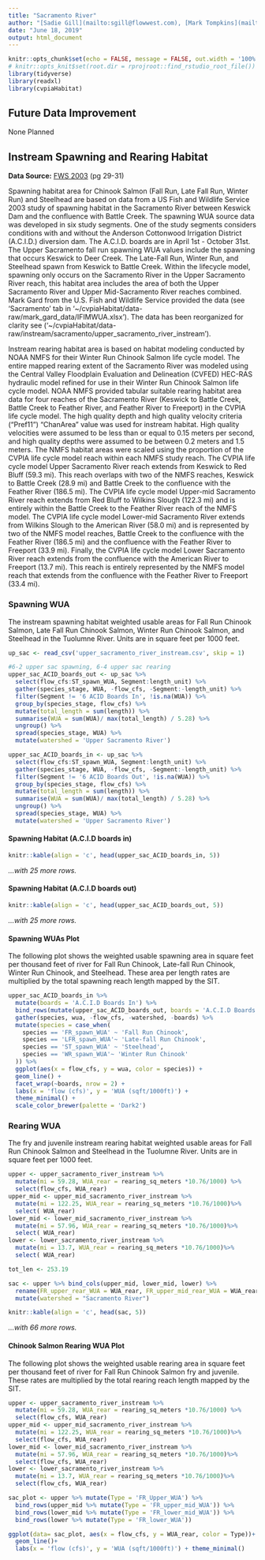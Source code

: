 ```yaml
---
title: "Sacramento River"
author: "[Sadie Gill](mailto:sgill@flowwest.com), [Mark Tompkins](mailto:mtompkins@flowwest.com), [Erin Cain](mailto:ecain@flowwest.com)"
date: "June 18, 2019"
output: html_document
---
```


```r
knitr::opts_chunk$set(echo = FALSE, message = FALSE, out.width = '100%')
# knitr::opts_knit$set(root.dir = rprojroot::find_rstudio_root_file())
library(tidyverse)
library(readxl)
library(cvpiaHabitat)
```

## Future Data Improvement
None Planned

## Instream Spawning and Rearing Habitat

**Data Source:**
[FWS 2003](https://www.fws.gov/lodi/instream-flow/Documents/Sacramento%20River%20Spawning%20Final%20Report%20Feb%204,%202003.pdf) (pg 29-31)

Spawning habitat area for Chinook Salmon (Fall Run, Late Fall Run, Winter Run) and Steelhead are based on data from a US Fish and Wildlife Service 2003 study of spawning habitat in the Sacramento River between Keswick Dam and the confluence with Battle Creek. The spawning WUA source data was developed in six study segments. One of the study segments considers conditions with and without the Anderson Cottonwood Irrigation District (A.C.I.D.) diversion dam. The A.C.I.D. boards are in April 1st - October 31st. The Upper Sacramento fall run spawning WUA values include the spawning that occurs Keswick to Deer Creek. The Late-Fall Run, Winter Run, and Steelhead spawn from Keswick to Battle Creek. Within the lifecycle model, spawning only occurs on the Sacramento River in the Upper Sacramento River reach, this habitat area includes the area of both the Upper Sacramento River and Upper Mid-Sacramento River reaches combined. Mark Gard from the U.S. Fish and Wildlife Service provided the data (see 'Sacramento' tab in ‘~/cvpiaHabitat/data-raw/mark_gard_data/IFIMWUA.xlsx’). The data has been reorganized for clarity see (‘~/cvpiaHabitat/data-raw/instream/sacramento/upper_sacramento_river_instream’).

Instream rearing habitat area is based on habitat modeling conducted by NOAA NMFS for their Winter Run Chinook Salmon life cycle model. The entire mapped rearing extent of the Sacramento River was modeled using the Central Valley Floodplain Evaluation and Delineation (CVFED) HEC-RAS hydraulic model refined for use in their Winter Run Chinook Salmon life cycle model. NOAA NMFS provided tabular suitable rearing habitat area data for four reaches of the Sacramento River (Keswick to Battle Creek, Battle Creek to Feather River, and Feather River to Freeport) in the CVPIA life cycle model. The high quality depth and high quality velocity criteria ("Pref11") "ChanArea" value was used for instream habitat. High quality velocities were assumed to be less than or equal to 0.15 meters per second, and high quality depths were assumed to be between 0.2 meters and 1.5 meters. The NMFS habitat areas were scaled using the proportion of the CVPIA life cycle model reach within each NMFS study reach. The CVPIA life cycle model Upper Sacramento River reach extends from Keswick to Red Bluff (59.3 mi). This reach overlaps with two of the NMFS reaches, Keswick to Battle Creek (28.9 mi) and Battle Creek to the confluence with the Feather River (186.5 mi). The CVPIA life cycle model Upper-mid Sacramento River reach extends from Red Bluff to Wilkins Slough (122.3 mi) and is entirely within the Battle Creek to the Feather River reach of the NMFS model. The CVPIA life cycle model Lower-mid Sacramento River extends from Wilkins Slough to the American River (58.0 mi) and is represented by two of the NMFS model reaches, Battle Creek to the confluence with the Feather River (186.5 mi) and the confluence with the Feather River to Freeport (33.9 mi). Finally, the CVPIA life cycle model Lower Sacramento River reach extends from the confluence with the American River to Freeport (13.7 mi). This reach is entirely represented by the NMFS model reach that extends from the confluence with the Feather River to Freeport (33.4 mi). 


### Spawning WUA 
The instream spawning habitat weighted usable areas for Fall Run Chinook Salmon, Late Fall Run Chinook Salmon, Winter Run Chinook Salmon, and Steelhead in the Tuolumne River. Units are in square feet per 1000 feet.

```r
up_sac <- read_csv('upper_sacramento_river_instream.csv', skip = 1)

#6-2 upper sac spawning, 6-4 upper sac rearing
upper_sac_ACID_boards_out <- up_sac %>%
  select(flow_cfs:ST_spawn_WUA, Segment:length_unit) %>%
  gather(species_stage, WUA, -flow_cfs, -Segment:-length_unit) %>%
  filter(Segment != '6 ACID Boards In', !is.na(WUA)) %>%
  group_by(species_stage, flow_cfs) %>%
  mutate(total_length = sum(length)) %>%
  summarise(WUA = sum(WUA)/ max(total_length) / 5.28) %>%
  ungroup() %>%
  spread(species_stage, WUA) %>%
  mutate(watershed = 'Upper Sacramento River')

upper_sac_ACID_boards_in <- up_sac %>%
  select(flow_cfs:ST_spawn_WUA, Segment:length_unit) %>%
  gather(species_stage, WUA, -flow_cfs, -Segment:-length_unit) %>%
  filter(Segment != '6 ACID Boards Out', !is.na(WUA)) %>%
  group_by(species_stage, flow_cfs) %>%
  mutate(total_length = sum(length)) %>%
  summarise(WUA = sum(WUA)/ max(total_length) / 5.28) %>%
  ungroup() %>%
  spread(species_stage, WUA) %>%
  mutate(watershed = 'Upper Sacramento River')
```

#### Spawning Habitat (A.C.I.D boards in)

```r
knitr::kable(align = 'c', head(upper_sac_ACID_boards_in, 5))
```

*...with 25 more rows.*

#### Spawning Habitat (A.C.I.D boards out)

```r
knitr::kable(align = 'c', head(upper_sac_ACID_boards_out, 5))
```

*...with 25 more rows.*

#### Spawning WUAs Plot
The following plot shows the weighted usable spawning area in square feet per thousand feet of river for Fall Run Chinook, Late-fall Run Chinook, Winter Run Chinook, and Steelhead. These area per length rates are multiplied by the total spawning reach length mapped by the SIT.

``` r
upper_sac_ACID_boards_in %>% 
  mutate(boards = 'A.C.I.D Boards In') %>% 
  bind_rows(mutate(upper_sac_ACID_boards_out, boards = 'A.C.I.D Boards Out')) %>%
  gather(species, wua, -flow_cfs, -watershed, -boards) %>% 
  mutate(species = case_when(
    species == 'FR_spawn_WUA' ~ 'Fall Run Chinook',
    species == 'LFR_spawn_WUA'~ 'Late-fall Run Chinook',
    species == 'ST_spawn_WUA' ~ 'Steelhead',
    species == 'WR_spawn_WUA'~ 'Winter Run Chinook'
  )) %>% 
  ggplot(aes(x = flow_cfs, y = wua, color = species)) +
  geom_line() +
  facet_wrap(~boards, nrow = 2) +
  labs(x = 'flow (cfs)', y = 'WUA (sqft/1000ft)') + 
  theme_minimal() +
  scale_color_brewer(palette = 'Dark2')
```

### Rearing WUA

The fry and juvenile instream rearing habitat weighted usable areas for Fall Run Chinook Salmon and Steelhead in the Tuolumne River. Units are in square feet per 1000 feet.
```r
upper <- upper_sacramento_river_instream %>%
  mutate(mi = 59.28, WUA_rear = rearing_sq_meters *10.76/1000) %>%
  select(flow_cfs, WUA_rear)
upper_mid <- upper_mid_sacramento_river_instream %>%
  mutate(mi = 122.25, WUA_rear = rearing_sq_meters *10.76/1000)%>%
  select( WUA_rear)
lower_mid <- lower_mid_sacramento_river_instream %>%
  mutate(mi = 57.96, WUA_rear = rearing_sq_meters *10.76/1000)%>%
  select( WUA_rear)
lower <- lower_sacramento_river_instream %>%
  mutate(mi = 13.7, WUA_rear = rearing_sq_meters *10.76/1000)%>%
  select( WUA_rear)

tot_len <- 253.19

sac <- upper %>% bind_cols(upper_mid, lower_mid, lower) %>%
  rename(FR_upper_rear_WUA = WUA_rear, FR_upper_mid_rear_WUA = WUA_rear1, FR_lower_mid_rear_WUA = WUA_rear2, FR_low_rear_WUA = WUA_rear3)%>%
  mutate(watershed = "Sacramento River")

knitr::kable(align = 'c', head(sac, 5))

```

*...with 66 more rows.*

#### Chinook Salmon Rearing WUA Plot

The following plot shows the weighted usable rearing area in square feet per thousand feet of river for Fall Run Chinook Salmon fry and juvenile. These rates are multiplied by the total rearing reach length mapped by the SIT.

```r
upper <- upper_sacramento_river_instream %>%
  mutate(mi = 59.28, WUA_rear = rearing_sq_meters *10.76/1000) %>%
  select(flow_cfs, WUA_rear)
upper_mid <- upper_mid_sacramento_river_instream %>%
  mutate(mi = 122.25, WUA_rear = rearing_sq_meters *10.76/1000)%>%
  select(flow_cfs, WUA_rear)
lower_mid <- lower_mid_sacramento_river_instream %>%
  mutate(mi = 57.96, WUA_rear = rearing_sq_meters *10.76/1000)%>%
  select(flow_cfs, WUA_rear)
lower <- lower_sacramento_river_instream %>%
  mutate(mi = 13.7, WUA_rear = rearing_sq_meters *10.76/1000)%>%
  select(flow_cfs, WUA_rear)

sac_plot <- upper %>% mutate(Type = 'FR_Upper_WUA') %>% 
  bind_rows(upper_mid %>% mutate(Type = 'FR_upper_mid_WUA')) %>% 
  bind_rows(lower_mid %>% mutate(Type = 'FR_lower_mid_WUA')) %>% 
  bind_rows(lower %>% mutate(Type = 'FR_lower_WUA')) 

ggplot(data= sac_plot, aes(x = flow_cfs, y = WUA_rear, color = Type))+
  geom_line()+
  labs(x = 'flow (cfs)', y = 'WUA (sqft/1000ft)') + theme_minimal()

```

